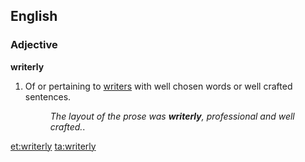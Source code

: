 ==English==

===Adjective===
'''writerly'''

# {{slang|nonstandard|_|or|_|British}} Of or pertaining to [[writer]]s with well chosen words or well crafted sentences.
#:'' The layout of the prose was '''writerly''', professional and well crafted.''.

[[et:writerly]]
[[ta:writerly]]